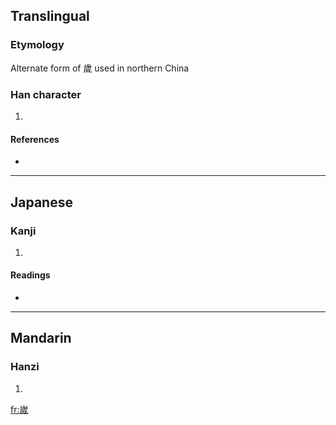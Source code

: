 {{see|歲}}
==Translingual==

===Etymology===
Alternate form of 歲 used in northern China

===Han character===
{{Han char|rn=46|rad=山|as=09|sn=12|four=|canj=山戈竹竹 (UIHH)}}

# {{defn|Han|sort=山09}}

====References====
* {{Han ref|kx=0316.381|dkj=08319|hdz=10785.110|uh=5D57|ud=23895}}

----

==Japanese==

===Kanji===
{{ja-kanji|grade=|rs=山09}}

# {{defn|Japanese}}

====Readings====
* {{ja-readings|on=[[せい]] (sei)|kun=}}

----

==Mandarin==

===Hanzi===
{{cmn-hanzi|pin=[[suì]] ([[sui4]])|wg=sui<sup>4</sup>}}

# {{defn|Mandarin}}

[[fr:嵗]]